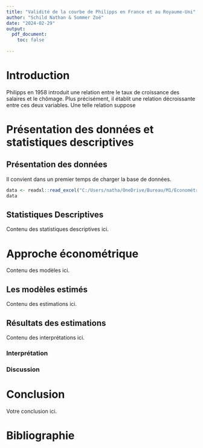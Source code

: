 ```yaml
---
title: "Validité de la courbe de Philipps en France et au Royaume-Uni"
author: "Schild Nathan & Sommer Zoé"
date: "2024-02-29"
output: 
  pdf_document:
    toc: false
    
---
```


\renewcommand{\abstractname}{Résumé}
 \begin{abstract}
 Coucou Nathan d'amour
 \end{abstract}

\newpage  

\renewcommand{\contentsname}{Table des Matières}
\tableofcontents

\newpage

# Introduction

Philipps en 1958 introduit une relation entre le taux de croissance des salaires et le chômage. Plus précisément, il établit une relation décroissante entre ces deux variables. Une telle relation suppose

# Présentation des données et statistiques descriptives

## Présentation des données



Il convient dans un premier temps de charger la base de données.

```r
data <- readxl::read_excel("C:/Users/natha/OneDrive/Bureau/M1/Econométrie appliquée II/data.xlsx")
data
```


## Statistiques Descriptives

Contenu des statistiques descriptives ici.

# Approche économétrique

Contenu des modèles ici.

## Les modèles estimés

Contenu des estimations ici.

## Résultats des estimations

Contenu des interprétations ici.

### Interprétation
### Discussion

# Conclusion

Votre conclusion ici.

# Bibliographie




